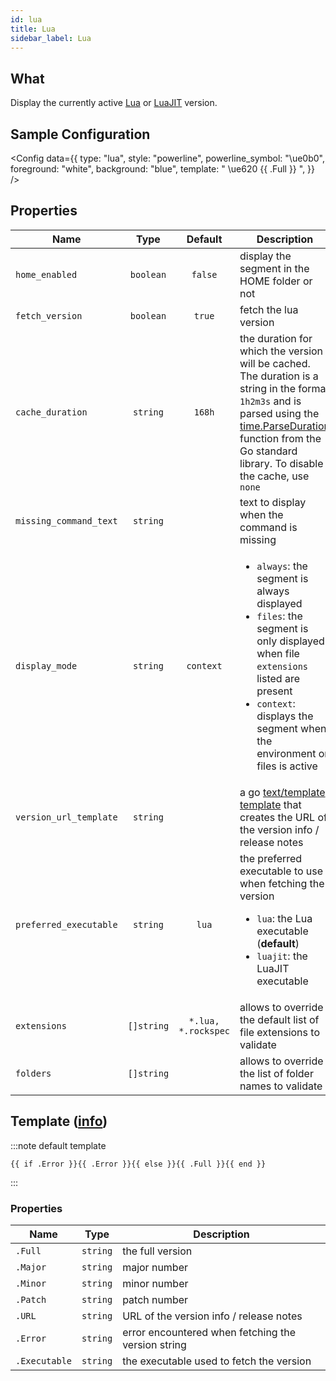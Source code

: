 ```yaml
---
id: lua
title: Lua
sidebar_label: Lua
---
```


## What

Display the currently active [Lua][lua] or [LuaJIT][luajit] version.

## Sample Configuration


<Config
  data={{
    type: "lua",
    style: "powerline",
    powerline_symbol: "\ue0b0",
    foreground: "white",
    background: "blue",
    template: " \ue620 {{ .Full }} ",
  }}
/>

## Properties

| Name                   |    Type    |       Default       | Description                                                                                                                                                                                                                          |
| ---------------------- | :--------: | :-----------------: | ------------------------------------------------------------------------------------------------------------------------------------------------------------------------------------------------------------------------------------ |
| `home_enabled`         | `boolean`  |       `false`       | display the segment in the HOME folder or not                                                                                                                                                                                        |
| `fetch_version`        | `boolean`  |       `true`        | fetch the lua version                                                                                                                                                                                                                |
| `cache_duration`       |  `string`  |       `168h`        | the duration for which the version will be cached. The duration is a string in the format `1h2m3s` and is parsed using the [time.ParseDuration] function from the Go standard library. To disable the cache, use `none`              |
| `missing_command_text` |  `string`  |                     | text to display when the command is missing                                                                                                                                                                                          |
| `display_mode`         |  `string`  |      `context`      | <ul><li>`always`: the segment is always displayed</li><li>`files`: the segment is only displayed when file `extensions` listed are present</li><li>`context`: displays the segment when the environment or files is active</li></ul> |
| `version_url_template` |  `string`  |                     | a go [text/template][go-text-template] [template][templates] that creates the URL of the version info / release notes                                                                                                                |
| `preferred_executable` |  `string`  |        `lua`        | the preferred executable to use when fetching the version<ul><li>`lua`: the Lua executable (**default**)</li><li>`luajit`: the LuaJIT executable</li></ul>                                                                           |
| `extensions`           | `[]string` | `*.lua, *.rockspec` | allows to override the default list of file extensions to validate                                                                                                                                                                   |
| `folders`              | `[]string` |                     | allows to override the list of folder names to validate                                                                                                                                                                              |

## Template ([info][templates])

:::note default template

```template
{{ if .Error }}{{ .Error }}{{ else }}{{ .Full }}{{ end }}
```

:::

### Properties

| Name          | Type     | Description                                        |
| ------------- | -------- | -------------------------------------------------- |
| `.Full`       | `string` | the full version                                   |
| `.Major`      | `string` | major number                                       |
| `.Minor`      | `string` | minor number                                       |
| `.Patch`      | `string` | patch number                                       |
| `.URL`        | `string` | URL of the version info / release notes            |
| `.Error`      | `string` | error encountered when fetching the version string |
| `.Executable` | `string` | the executable used to fetch the version           |

[go-text-template]: https://golang.org/pkg/text/template/
[templates]: /docs/configuration/templates
[lua]: https://www.lua.org/
[luajit]: https://luajit.org/
[time.ParseDuration]: https://golang.org/pkg/time/#ParseDuration
